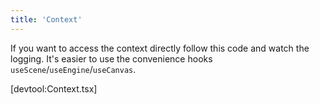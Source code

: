 ```yaml
---
title: 'Context'
---
```


If you want to access the context directly follow this code and watch the
logging. It's easier to use the convenience hooks
`useScene`/`useEngine`/`useCanvas`.

[devtool:Context.tsx]
